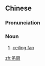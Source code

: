 ==Chinese==
{{zh-forms}}

===Pronunciation===
{{zh-pron
|m=diàoshàn
|mn=tiàu-sìⁿ
|cat=n
}}

===Noun===
{{zh-noun}}

# [[ceiling fan]]

[[zh:吊扇]]